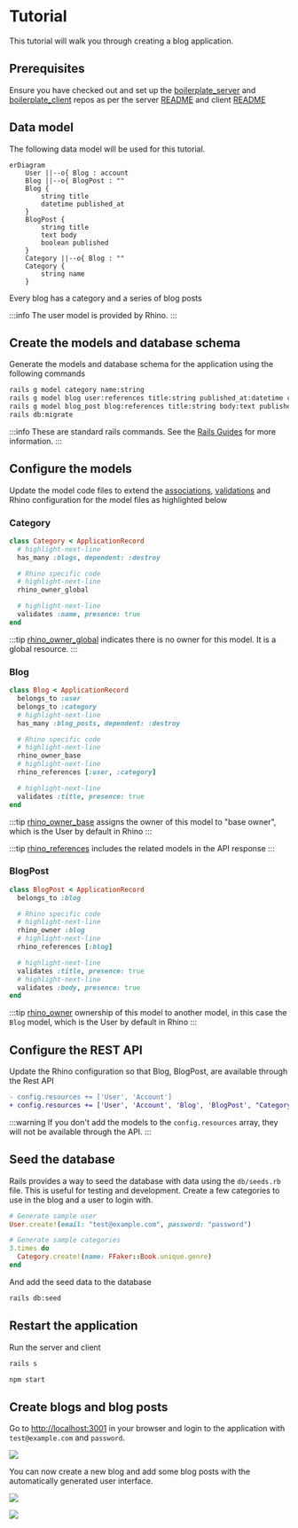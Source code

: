 # Tutorial

This tutorial will walk you through creating a blog application.

## Prerequisites

Ensure you have checked out and set up the [boilerplate_server](https://github.com/nubinary/boilerplate_server) and [boilerplate_client](https://github.com/nubinary/boilerplate_client) repos as per the server [README](https://github.com/nubinary/boilerplate_server/blob/master/README.md) and client [README](https://github.com/nubinary/boilerplate_client/blob/master/README.md)

## Data model

The following data model will be used for this tutorial.

```mermaid
erDiagram
    User ||--o{ Blog : account
    Blog ||--o{ BlogPost : ""
    Blog {
        string title
        datetime published_at
    }
    BlogPost {
        string title
        text body
        boolean published
    }
    Category ||--o{ Blog : ""
    Category {
        string name
    }
```

Every blog has a category and a series of blog posts

:::info
The user model is provided by Rhino.
:::

## Create the models and database schema

Generate the models and database schema for the application using the following commands

```bash
rails g model category name:string
rails g model blog user:references title:string published_at:datetime category:references
rails g model blog_post blog:references title:string body:text published:boolean
rails db:migrate
```

:::info
These are standard rails commands. See the [Rails Guides](https://guides.rubyonrails.org/) for more information.
:::

## Configure the models

Update the model code files to extend the [associations](https://guides.rubyonrails.org/association_basics.html), [validations](https://guides.rubyonrails.org/active_record_validations.html) and Rhino configuration for the model files as highlighted below

### Category

```ruby title="app/models/category.rb"
class Category < ApplicationRecord
  # highlight-next-line
  has_many :blogs, dependent: :destroy

  # Rhino specific code
  # highlight-next-line
  rhino_owner_global

  # highlight-next-line
  validates :name, presence: true
end
```

:::tip
[rhino_owner_global](/docs/concepts/resources/#global-owner) indicates there is no owner for this model. It is a global resource.
:::

### Blog

```ruby title="app/models/blog.rb"
class Blog < ApplicationRecord
  belongs_to :user
  belongs_to :category
  # highlight-next-line
  has_many :blog_posts, dependent: :destroy

  # Rhino specific code
  # highlight-next-line
  rhino_owner_base
  # highlight-next-line
  rhino_references [:user, :category]

  # highlight-next-line
  validates :title, presence: true
end
```

:::tip
[rhino_owner_base](/docs/concepts/resources/#base-owner) assigns the owner of this model to "base owner", which is the User by default in Rhino
:::

:::tip
[rhino_references](/docs/concepts/resources/#references) includes the related models in the API response
:::

### BlogPost

```ruby title="app/models/blog_post.rb"
class BlogPost < ApplicationRecord
  belongs_to :blog

  # Rhino specific code
  # highlight-next-line
  rhino_owner :blog
  # highlight-next-line
  rhino_references [:blog]

  # highlight-next-line
  validates :title, presence: true
  # highlight-next-line
  validates :body, presence: true
end
```

:::tip
[rhino_owner](/docs/concepts/resources/#ownership) ownership of this model to another model, in this case the `Blog` model, which is the User by default in Rhino
:::

## Configure the REST API

Update the Rhino configuration so that Blog, BlogPost, are available through the Rest API

```diff title="config/initializers/rhino.rb"
- config.resources += ['User', 'Account']
+ config.resources += ['User', 'Account', 'Blog', 'BlogPost', "Category"]
```

:::warning
If you don't add the models to the `config.resources` array, they will not be available through the API.
:::

## Seed the database

Rails provides a way to seed the database with data using the `db/seeds.rb` file. This is useful for testing and development. Create a few categories to use in the blog and a user to login with.

```ruby title="db/seeds.rb"
# Generate sample user
User.create!(email: "test@example.com", password: "password")

# Generate sample categories
3.times do
  Category.create!(name: FFaker::Book.unique.genre)
end
```

And add the seed data to the database

```bash
rails db:seed
```

## Restart the application

Run the server and client

```bash
rails s
```

```bash
npm start
```

## Create blogs and blog posts

Go to [http://localhost:3001](http://localhost:3001) in your browser and login to the application with `test@example.com` and `password`.

![](/img/tutorial_login.png)

You can now create a new blog and add some blog posts with the automatically generated user interface.

![](/img/tutorial_blog.png)

![](/img/tutorial_blog_post.png)
